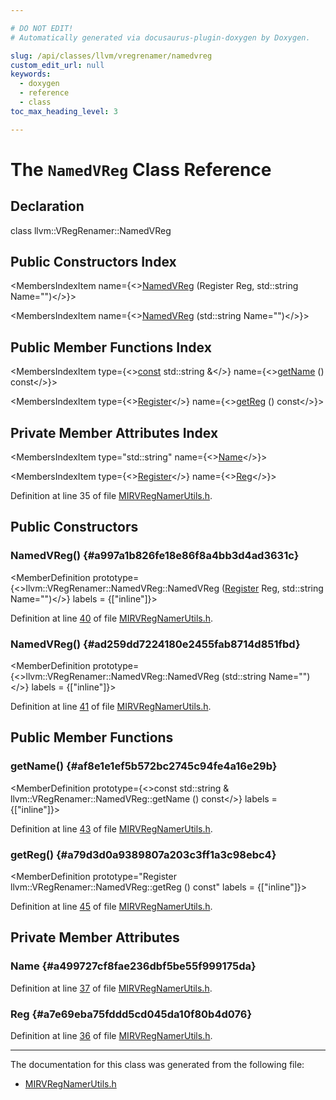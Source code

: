 ```yaml
---

# DO NOT EDIT!
# Automatically generated via docusaurus-plugin-doxygen by Doxygen.

slug: /api/classes/llvm/vregrenamer/namedvreg
custom_edit_url: null
keywords:
  - doxygen
  - reference
  - class
toc_max_heading_level: 3

---
```





# The `NamedVReg` Class Reference

<DoxygenPage pluginConfig={pluginConfig}>



## Declaration

<CodeBlock>class llvm::VRegRenamer::NamedVReg</CodeBlock>

## Public Constructors Index

<MembersIndex>

<MembersIndexItem
  name={<><a href="#a997a1b826fe18e86f8a4bb3d4ad3631c">NamedVReg</a> (Register Reg, std::string Name=&quot;&quot;)</>}>
</MembersIndexItem>

<MembersIndexItem
  name={<><a href="#ad259dd7224180e2455fab8714d851fbd">NamedVReg</a> (std::string Name=&quot;&quot;)</>}>
</MembersIndexItem>

</MembersIndex>

## Public Member Functions Index

<MembersIndex>

<MembersIndexItem
  type={<><a href="/docs/api/files/lib/lib/target/lib/target/aarch64/aarch64promoteconstant-cpp/#a90f8350fecae261c25be85d38b451bff">const</a> std::string &amp;</>}
  name={<><a href="#af8e1e1ef5b572bc2745c94fe4a16e29b">getName</a> () const</>}>
</MembersIndexItem>

<MembersIndexItem
  type={<><a href="/docs/api/classes/llvm/register">Register</a></>}
  name={<><a href="#a79d3d0a9389807a203c3ff1a3c98ebc4">getReg</a> () const</>}>
</MembersIndexItem>

</MembersIndex>

## Private Member Attributes Index

<MembersIndex>

<MembersIndexItem
  type="std::string"
  name={<><a href="#a499727cf8fae236dbf5be55f999175da">Name</a></>}>
</MembersIndexItem>

<MembersIndexItem
  type={<><a href="/docs/api/classes/llvm/register">Register</a></>}
  name={<><a href="#a7e69eba75fddd5cd045da10f80b4d076">Reg</a></>}>
</MembersIndexItem>

</MembersIndex>


Definition at line 35 of file <a href="/docs/api/files/lib/lib/codegen/mirvregnamerutils-h">MIRVRegNamerUtils.h</a>.

<SectionDefinition>

## Public Constructors

### NamedVReg() {#a997a1b826fe18e86f8a4bb3d4ad3631c}

<MemberDefinition
  prototype={<>llvm::VRegRenamer::NamedVReg::NamedVReg (<a href="/docs/api/classes/llvm/register">Register</a> Reg, std::string Name=&quot;&quot;)</>}
  labels = {["inline"]}>

Definition at line <a href="/docs/api/files/lib/lib/codegen/mirvregnamerutils-h/#l00040">40</a> of file <a href="/docs/api/files/lib/lib/codegen/mirvregnamerutils-h">MIRVRegNamerUtils.h</a>.
</MemberDefinition>

### NamedVReg() {#ad259dd7224180e2455fab8714d851fbd}

<MemberDefinition
  prototype={<>llvm::VRegRenamer::NamedVReg::NamedVReg (std::string Name=&quot;&quot;)</>}
  labels = {["inline"]}>

Definition at line <a href="/docs/api/files/lib/lib/codegen/mirvregnamerutils-h/#l00041">41</a> of file <a href="/docs/api/files/lib/lib/codegen/mirvregnamerutils-h">MIRVRegNamerUtils.h</a>.
</MemberDefinition>

</SectionDefinition>

<SectionDefinition>

## Public Member Functions

### getName() {#af8e1e1ef5b572bc2745c94fe4a16e29b}

<MemberDefinition
  prototype={<>const std::string &amp; llvm::VRegRenamer::NamedVReg::getName () const</>}
  labels = {["inline"]}>

Definition at line <a href="/docs/api/files/lib/lib/codegen/mirvregnamerutils-h/#l00043">43</a> of file <a href="/docs/api/files/lib/lib/codegen/mirvregnamerutils-h">MIRVRegNamerUtils.h</a>.
</MemberDefinition>

### getReg() {#a79d3d0a9389807a203c3ff1a3c98ebc4}

<MemberDefinition
  prototype="Register llvm::VRegRenamer::NamedVReg::getReg () const"
  labels = {["inline"]}>

Definition at line <a href="/docs/api/files/lib/lib/codegen/mirvregnamerutils-h/#l00045">45</a> of file <a href="/docs/api/files/lib/lib/codegen/mirvregnamerutils-h">MIRVRegNamerUtils.h</a>.
</MemberDefinition>

</SectionDefinition>

<SectionDefinition>

## Private Member Attributes

### Name {#a499727cf8fae236dbf5be55f999175da}

<MemberDefinition
  prototype="std::string llvm::VRegRenamer::NamedVReg::Name">

Definition at line <a href="/docs/api/files/lib/lib/codegen/mirvregnamerutils-h/#l00037">37</a> of file <a href="/docs/api/files/lib/lib/codegen/mirvregnamerutils-h">MIRVRegNamerUtils.h</a>.
</MemberDefinition>

### Reg {#a7e69eba75fddd5cd045da10f80b4d076}

<MemberDefinition
  prototype="Register llvm::VRegRenamer::NamedVReg::Reg">

Definition at line <a href="/docs/api/files/lib/lib/codegen/mirvregnamerutils-h/#l00036">36</a> of file <a href="/docs/api/files/lib/lib/codegen/mirvregnamerutils-h">MIRVRegNamerUtils.h</a>.
</MemberDefinition>

</SectionDefinition>

<hr/>

The documentation for this class was generated from the following file:

<ul>
<li><a href="/docs/api/files/lib/lib/codegen/mirvregnamerutils-h">MIRVRegNamerUtils.h</a></li>
</ul>

</DoxygenPage>
